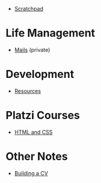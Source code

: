 * [[scratchpad|Scratchpad]]

= Life Management =
* [[mails|Mails]] (private)


= Development =
* [[dev/resources|Resources]]


= Platzi Courses =
* [[platzi/html-css|HTML and CSS]]

= Other Notes =
* [[notes/cv|Building a CV]]
